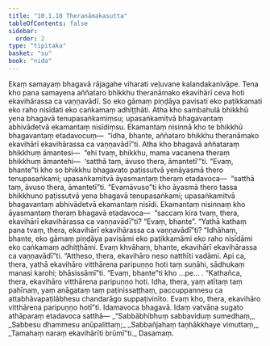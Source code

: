 ```yaml
---
title: "10.1.10 Theranāmakasutta"
tableOfContents: false
sidebar:
  order: 2
type: "tipitaka"
basket: "su"
book: "nida"
---
```



<DynamicBreadcrumb />

<Division number="244" book="nida">

<Paragraph number="1296" book="nida">
Ekaṃ samayaṃ bhagavā rājagahe viharati veḷuvane kalandakanivāpe. Tena kho pana samayena aññataro bhikkhu theranāmako ekavihārī ceva hoti ekavihārassa ca vaṇṇavādī. So eko gāmaṃ piṇḍāya pavisati eko paṭikkamati eko raho nisīdati eko caṅkamaṃ adhiṭṭhāti. Atha kho sambahulā bhikkhū yena bhagavā tenupasaṅkamiṃsu; upasaṅkamitvā bhagavantaṃ abhivādetvā ekamantaṃ nisīdiṃsu. Ekamantaṃ nisinnā kho te bhikkhū bhagavantaṃ etadavocuṃ—  “idha, bhante, aññataro bhikkhu theranāmako ekavihārī ekavihārassa ca vaṇṇavādī”ti.
</Paragraph>

<Paragraph number="1297" book="nida">
Atha kho bhagavā aññataraṃ bhikkhuṃ āmantesi—  “ehi tvaṃ, bhikkhu, mama vacanena theraṃ bhikkhuṃ āmantehi—  ‘satthā taṃ, āvuso thera, āmantetī’”ti. “Evaṃ, bhante”ti kho so bhikkhu bhagavato paṭissutvā yenāyasmā thero tenupasaṅkami; upasaṅkamitvā āyasmantaṃ theraṃ etadavoca—  “satthā taṃ, āvuso thera, āmantetī”ti. “Evamāvuso”ti kho āyasmā thero tassa bhikkhuno paṭissutvā yena bhagavā tenupasaṅkami; upasaṅkamitvā bhagavantaṃ abhivādetvā ekamantaṃ nisīdi. Ekamantaṃ nisinnaṃ kho āyasmantaṃ theraṃ bhagavā etadavoca—  “saccaṃ kira tvaṃ, thera, ekavihārī ekavihārassa ca vaṇṇavādī”ti? “Evaṃ, bhante”. “Yathā kathaṃ pana tvaṃ, thera, ekavihārī ekavihārassa ca vaṇṇavādī”ti? “Idhāhaṃ, bhante, eko gāmaṃ piṇḍāya pavisāmi eko paṭikkamāmi eko raho nisīdāmi eko caṅkamaṃ adhiṭṭhāmi. Evaṃ khvāhaṃ, bhante, ekavihārī ekavihārassa ca vaṇṇavādī”ti.
</Paragraph>

<Paragraph number="1298" book="nida">
“Attheso, thera, ekavihāro neso natthīti vadāmi. Api ca, thera, yathā ekavihāro vitthārena paripuṇṇo hoti taṃ suṇāhi, sādhukaṃ manasi karohi; bhāsissāmī”ti. “Evaṃ, bhante”ti kho …pe… . “Kathañca, thera, ekavihāro vitthārena paripuṇṇo hoti. Idha, thera, yaṃ atītaṃ taṃ pahīnaṃ, yaṃ anāgataṃ taṃ paṭinissaṭṭhaṃ, paccuppannesu ca attabhāvapaṭilābhesu chandarāgo suppaṭivinīto. Evaṃ kho, thera, ekavihāro vitthārena paripuṇṇo hotī”ti.
</Paragraph>

<Paragraph number="1299" book="nida">
Idamavoca bhagavā. Idaṃ vatvāna sugato athāparaṃ etadavoca satthā—
</Paragraph>

<Paragraph number="1300" type="verses" book="nida">
_“Sabbābhibhuṃ sabbaviduṃ sumedhaṃ,_  
_Sabbesu dhammesu anūpalittaṃ;_  
_Sabbañjahaṃ taṇhākkhaye vimuttaṃ,_  
_Tamahaṃ naraṃ ekavihārīti brūmī”ti._  


</Paragraph>
</Division>

<Paragraph number="1301" type="center" book="nida">
Dasamaṃ.
</Paragraph>